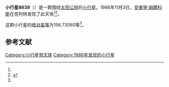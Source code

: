 {{Infobox planet
| bgcolour = #FFFFC0
| name = 8639
| symbol = 
| image = 
| caption = 
| discovery = yes
| discovery_ref = 
| discoverer = [[安東寧·姆爾科斯|安東寧·姆爾科斯]]
| discovery_site = [[克列特|克列特]] 
| discovered = 1986年11月3日
| designations = yes
| mp_name = 
| named_after = 
| alt_names = 1986 VB1/ 1994 BZ3
| mp_category = [[主带小行星|主带小行星]]
| orbit_ref = <ref name="a">[http://ssd.jpl.nasa.gov/sbdb.cgi?sstr=8639 8639] {{Wayback|url=http://ssd.jpl.nasa.gov/sbdb.cgi?sstr=8639 |date=20210819202453 }}，小行星數據庫瀏覽器（JPL Small-Body Database Browser）－[[美国国家航空航天局|美国国家航空航天局]]喷气推进实验室</ref>
| epoch = 2456400.5 (2013年4月18日更新)
| aphelion = {{convert|2.5368079|AU|km|3|abbr=on|lk=out}}
| perihelion = {{convert|1.9198403|AU|km|3|abbr=on}}
| semimajor = {{convert|2.2283241|AU|km|3|abbr=on}}
| eccentricity = 0.1384376
| period = 1214.971158 [[日|日]]<br />3.33[[儒略年|儒略年]]
| avg_speed = 
| inclination = 5.12721
| asc_node = 259.91645
| mean_anomaly = 
| arg_peri = 156.73060
| satellites = 
| physical_characteristics = yes
| dimensions = 
| mass = 
| density = 
| surface_grav = 
| escape_velocity = 
| sidereal_day = 
| axial_tilt = 
| pole_ecliptic_lat = 
| pole_ecliptic_lon = 
| albedo = 
| temperatures= 
| temp_name1 = 
| mean_temp_1 = 
| max_temp_1 = 
| temp_name2 = 
| max_temp_2 = 
| spectral_type = 
| abs_magnitude = 156.73060
}}

'''小行星8639'''（{{lang-en|8639}}）是一颗围绕[[太阳|太阳]][[公转|公转]]的[[小行星|小行星]]。1986年11月3日，[[安東寧·姆爾科斯|安東寧·姆爾科斯]]在克列特发现了此天体<ref name="a" /><ref>{{cite news|title=小行星列表|url=http://cfa-www.harvard.edu/iau/lists/NumberedMPs.txt|accessdate=2013-07-08|newspaper=哈佛大学|archive-date=2008-05-17|archive-url=https://web.archive.org/web/20080517010638/http://cfa-www.harvard.edu/iau/lists/NumberedMPs.txt|dead-url=no}}</ref>。

这颗小行星的[[绝对星等|绝对星等]]为156.73060等<ref name="a" />。

==参考文献==
{{reflist}}
{{Minor Planet Number|[[小行星8638|小行星8638]]|[[小行星8640|小行星8640]]}}

{{小天体}}

[[Category:小行星带天体|Category:小行星带天体]]
[[Category:1986年发现的小行星|Category:1986年发现的小行星]]

{{asteroid-stub}}